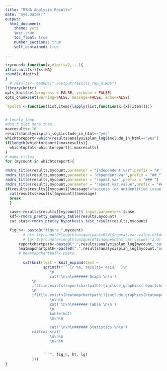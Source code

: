 ```yaml
---
title: "MSNA Analysis Results"
date: "Sys.Date()"
output: 
  html_document:
    theme: yeti 
    toc: true
    toc_float: true
    number_sections: true
    self_contained: true

---
```




```r
tryround<-function(x,digits=2,...){
if(is.null(x)){x<-NA}
round(x,digits)
}
  # results<-readRDS("./output/results_raw_R.RDS")
library(knitr)
opts_knit$set(progress = FALSE, verbose = FALSE)
opts_chunk$set(warning=FALSE, message=FALSE, echo=FALSE)

`%pull%`<-function(list,item){lapply(list,function(x){x[[item]]})}


# lovely loop
#don't plot more than..
maxresults<-10
results$analysisplan_log$include_in_html<-"yes"
whichtoreport<-which(results$analysisplan_log$include_in_html=="yes")
if(length(whichtoreport)>maxresults){
  whichtoplot<-whichtoreport[1:maxresults]
}
# make titles
for (mycount in whichtoreport){

rmdrs_title(results,mycount,parameter = "independent.var",prefix = "# ")
rmdrs_title(results,mycount,parameter = "dependent.var",prefix = "## ")
rmdrs_title(results,mycount,parameter = "repeat.var",prefix = "### ")
rmdrs_title(results,mycount,parameter = "repeat.var.value",prefix = "##### ")
if(results$results[[mycount]]$message!="success (or unidentified issue)"){
  cat(results$results[[mycount]]$message)
  break
  }

  case<-results$results[[mycount]]$`input.parameters`$case
  kdf<-rmdrs_pretty_summary_table(results,mycount)
  cat_stat<-rmdrs_pretty_hypothesis_test_result(results,mycount)

  fig_n<- paste0("figure_",mycount)
    	# ht<-tryround(2+length(unique(paste0(df$repeat.var.value,df$dependent.var.value)))*0.6,1)
    	# lg<-tryround(6+length(unique(df$independent.var.value))*2,0)
      reportchartpath<-paste0(".",results$analysisplan_log[mycount,"output.regular.chart..report."])
      heatmapchartpath<-paste0(".",results$analysisplan_log[mycount,"output.heatmap"])
      # heatmapchartpath<-paste
    
        cat(knit(text = knit_expand(text =
    			 sprintf("```{r %s, results='asis'  }\n
    				\n
    				cat('\n\n\n###### Graph \n\n')
            \n
            if(file.exists(reportchartpath)){include_graphics(reportchartpath)}            
            \n
            if(file.exists(heatmapchartpath)){include_graphics(heatmapchartpath)}            
    				\n\n\n
    				cat('\n\n\n###### Table \n\n')
    				\n
    				kable(kdf)
    				\n\n\n

    				cat('\n\n\n###### Statistics \n\n')
            cat(cat_stat)
    				\n\n\n
    				\n\n\n


    			 ```", fig_n, ht, lg)
    		)))
} 



```



